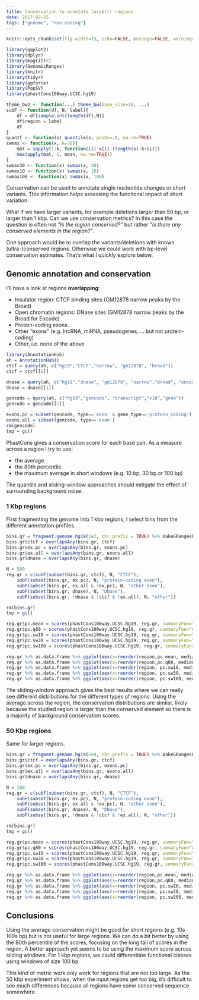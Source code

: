 ```yaml
---
title: Conservation to annotate large(r) regions
date: 2017-02-25
tags: ["genome", "non-coding"]
---
```


```r
knitr::opts_chunk$set(fig.width=15, echo=FALSE, message=FALSE, warning=FALSE)
```

```r
library(ggplot2)
library(dplyr)
library(magrittr)
library(GenomicRanges)
library(knitr)
library(tidyr)
library(ggforce)
library(PopSV)
library(phastCons100way.UCSC.hg19)

theme_bw2 <- function(...) theme_bw(base_size=16, ...)
subF <- function(df, N, label){
    df = df[sample.int(length(df),N)]
    df$region = label
    df
}
quantf <- function(x) quantile(x, probs=.8, na.rm=TRUE)
swmax <- function(x, k=30){
    mat = sapply(1:k, function(ii) x[ii:(length(x)-k+ii)])
    max(apply(mat, 1, mean, na.rm=TRUE))
}
swmax30 <- function(x) swmax(x, 30)
swmax10 <- function(x) swmax(x, 10)
swmax100 <- function(x) swmax(x, 100)
```

Conservation can be used to annotate single nucleotide changes or short variants.
This information helps assessing the functional impact of short variation.

What if we have larger variants, for example deletions larger than 50 bp, or larger than 1 kbp.
Can we use conservation metrics? 
In this case the question is often not *"Is the region conserved?"* but rather *"Is there any conserved elements in the region?"*.

One approach would be to overlap the variants/deletions with known (ultra-)conserved regions.
Otherwise we could work with bp-level conservation estimates.
That's what I quickly explore below.

## Genomic annotation and conservation

I'll have a look at regions **overlapping**:

- Insulator region: CTCF binding sites (GM12878 narrow peaks by the Broad)
- Open chromatin regions: DNase sites (GM12878 narrow peaks by the Broad for Encode)
- Protein-coding exons.
- Other "exons" (e.g. lncRNA, miRNA, pseudogenes, ... but not protein-coding)
- Other, i.e. none of the above

```r
library(AnnotationHub)
ah = AnnotationHub()
ctcf = query(ah, c("hg19","CTCF","narrow", "gm12878", "broad"))
ctcf = ctcf[[1]]

dnase = query(ah, c("hg19","dnase", "gm12878", "narrow","broad", "encode"))
dnase = dnase[[1]]

gencode = query(ah, c("hg19","gencode", "transcript","v10","gene"))
gencode = gencode[[1]]

exons.pc = subset(gencode, type=='exon' & gene_type=='protein_coding')
exons.all = subset(gencode, type=='exon')
rm(gencode)
tmp = gc()
```

PhastCons gives a conservation score for each base pair.
As a measure across a region I try to use:

- the average
- the 80th percentile
- the maximum average in short windows (e.g. 10 bp, 30 bp or 100 bp)

The quantile and sliding-window approaches should mitigate the effect of surrounding background noise.

### 1 Kbp regions

First fragmenting the genome into 1 kbp regions, I select bins from the different annotation profiles.


```r
bins.gr = fragment.genome.hg19(1e3, chr.prefix = TRUE) %>% makeGRangesFromDataFrame
bins.gr$ctcf = overlapsAny(bins.gr, ctcf)
bins.gr$ex.pc = overlapsAny(bins.gr, exons.pc)
bins.gr$ex.all = overlapsAny(bins.gr, exons.all)
bins.gr$dnase = overlapsAny(bins.gr, dnase)

N = 500
reg.gr = c(subF(subset(bins.gr, ctcf), N, "CTCF"),
    subF(subset(bins.gr, ex.pc), N, "protein-coding exon"),
    subF(subset(bins.gr, ex.all & !ex.pc), N, "other exon"),
    subF(subset(bins.gr, dnase), N, "DNase"),
    subF(subset(bins.gr, !dnase & !ctcf & !ex.all), N, "other"))

rm(bins.gr)
tmp = gc()

reg.gr$pc.mean = scores(phastCons100way.UCSC.hg19, reg.gr, summaryFun="mean")$scores
reg.gr$pc.q80 = scores(phastCons100way.UCSC.hg19, reg.gr, summaryFun="quantf")$scores
reg.gr$pc.sw10 = scores(phastCons100way.UCSC.hg19, reg.gr, summaryFun="swmax10")$scores
reg.gr$pc.sw30 = scores(phastCons100way.UCSC.hg19, reg.gr, summaryFun="swmax30")$scores
reg.gr$pc.sw100 = scores(phastCons100way.UCSC.hg19, reg.gr, summaryFun="swmax100")$scores

reg.gr %>% as.data.frame %>% ggplot(aes(x=reorder(region,pc.mean, median, na.rm=TRUE), y=pc.mean)) + geom_sina(alpha=.2) + geom_boxplot(fill="grey50", alpha=0.5, outlier.size=0) + theme_bw2() + xlab("region") + ylab("average PhastCons")
reg.gr %>% as.data.frame %>% ggplot(aes(x=reorder(region,pc.q80, median, na.rm=TRUE), y=pc.q80)) + geom_sina(alpha=.2) + geom_boxplot(fill="grey50", alpha=0.5, outlier.size=0) + theme_bw2() + xlab("region")+ ylab("80% quantile PhastCons")
reg.gr %>% as.data.frame %>% ggplot(aes(x=reorder(region, pc.sw10, median, na.rm=TRUE), y=pc.sw10)) + geom_sina(alpha=.2) + geom_boxplot(fill="grey50", alpha=0.5, outlier.size=0) + theme_bw2() + xlab("region")+ ylab("maximum of 10bp-window\naverages PhastCons")
reg.gr %>% as.data.frame %>% ggplot(aes(x=reorder(region, pc.sw30, median, na.rm=TRUE), y=pc.sw30)) + geom_sina(alpha=.2) + geom_boxplot(fill="grey50", alpha=0.5, outlier.size=0) + theme_bw2() + xlab("region")+ ylab("maximum of 30bp-window\naverages PhastCons")
reg.gr %>% as.data.frame %>% ggplot(aes(x=reorder(region, pc.sw100, median, na.rm=TRUE), y=pc.sw100)) + geom_sina(alpha=.2) + geom_boxplot(fill="grey50", alpha=0.5, outlier.size=0) + theme_bw2() + xlab("region")+ ylab("maximum of 100bp-window\naverages PhastCons")
```

The sliding-window approach gives the best results where we can really see different distributions for the different types of regions.
Using the average across the region, the conservation distributions are similar, likely because the studied region is larger than the conserved element so there is a majority of background conservation scores.

### 50 Kbp regions

Same for larger regions.

```r
bins.gr = fragment.genome.hg19(5e4, chr.prefix = TRUE) %>% makeGRangesFromDataFrame
bins.gr$ctcf = overlapsAny(bins.gr, ctcf)
bins.gr$ex.pc = overlapsAny(bins.gr, exons.pc)
bins.gr$ex.all = overlapsAny(bins.gr, exons.all)
bins.gr$dnase = overlapsAny(bins.gr, dnase)

N = 100
reg.gr = c(subF(subset(bins.gr, ctcf), N, "CTCF"),
    subF(subset(bins.gr, ex.pc), N, "protein-coding exon"),
    subF(subset(bins.gr, ex.all & !ex.pc), N, "other exon"),
    subF(subset(bins.gr, dnase), N, "DNase"),
    subF(subset(bins.gr, !dnase & !ctcf & !ex.all), N, "other"))

rm(bins.gr)
tmp = gc()

reg.gr$pc.mean = scores(phastCons100way.UCSC.hg19, reg.gr, summaryFun="mean")$scores
reg.gr$pc.q80 = scores(phastCons100way.UCSC.hg19, reg.gr, summaryFun="quantf")$scores
reg.gr$pc.sw10 = scores(phastCons100way.UCSC.hg19, reg.gr, summaryFun="swmax10")$scores
reg.gr$pc.sw30 = scores(phastCons100way.UCSC.hg19, reg.gr, summaryFun="swmax30")$scores
reg.gr$pc.sw100 = scores(phastCons100way.UCSC.hg19, reg.gr, summaryFun="swmax100")$scores

reg.gr %>% as.data.frame %>% ggplot(aes(x=reorder(region,pc.mean, median, na.rm=TRUE), y=pc.mean)) + geom_sina(alpha=.2) + geom_boxplot(fill="grey50", alpha=0.5, outlier.size=0) + theme_bw2() + xlab("region") + ylab("average PhastCons")
reg.gr %>% as.data.frame %>% ggplot(aes(x=reorder(region,pc.q80, median, na.rm=TRUE), y=pc.q80)) + geom_sina(alpha=.2) + geom_boxplot(fill="grey50", alpha=0.5, outlier.size=0) + theme_bw2() + xlab("region")+ ylab("80% quantile PhastCons")
reg.gr %>% as.data.frame %>% ggplot(aes(x=reorder(region, pc.sw10, median, na.rm=TRUE), y=pc.sw10)) + geom_sina(alpha=.2) + geom_boxplot(fill="grey50", alpha=0.5, outlier.size=0) + theme_bw2() + xlab("region")+ ylab("maximum of 10bp-window\naverages PhastCons")
reg.gr %>% as.data.frame %>% ggplot(aes(x=reorder(region, pc.sw30, median, na.rm=TRUE), y=pc.sw30)) + geom_sina(alpha=.2) + geom_boxplot(fill="grey50", alpha=0.5, outlier.size=0) + theme_bw2() + xlab("region")+ ylab("maximum of 30bp-window\naverages PhastCons")
reg.gr %>% as.data.frame %>% ggplot(aes(x=reorder(region, pc.sw100, median, na.rm=TRUE), y=pc.sw100)) + geom_sina(alpha=.2) + geom_boxplot(fill="grey50", alpha=0.5, outlier.size=0) + theme_bw2() + xlab("region")+ ylab("maximum of 100bp-window\naverages PhastCons")
```

## Conclusions

Using the average conservation might be good for short regions (e.g. 10s-100s bp) but is not useful for large regions.
We can do a bit better by using the 80th percentile of the scores, focusing on the long tail of scores in the region.
A better approach yet seems to be using the maximum score across sliding windows.
For 1 kbp regions, we could differentiate functional classes using windows of size 100 bp.

This kind of metric work only work for regions that are not too large.
As the 50 kbp experiment shows, when the input regions get too big, it's difficult to see much differences because all regions have some conserved sequence somewhere.
